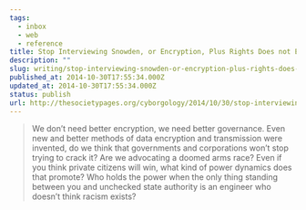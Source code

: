 ```yaml
---
tags:
  - inbox
  - web
  - reference
title: Stop Interviewing Snowden, or Encryption, Plus Rights Does not Equal Justice » Cyborgology
description: ""
slug: writing/stop-interviewing-snowden-or-encryption-plus-rights-does-not-equal-justice-cyborgology
published_at: 2014-10-30T17:55:34.000Z
updated_at: 2014-10-30T17:55:34.000Z
status: publish
url: http://thesocietypages.org/cyborgology/2014/10/30/stop-interviewing-snowden-or-encryption-plus-rights-does-not-equal-justice/
---
```

> We don’t need better encryption, we need better governance. Even new and better methods of data encryption and transmission were invented, do we think that governments and corporations won’t stop trying to crack it? Are we advocating a doomed arms race? Even if you think private citizens will win, what kind of power dynamics does that promote? Who holds the power when the only thing standing between you and unchecked state authority is an engineer who doesn’t think racism exists?
